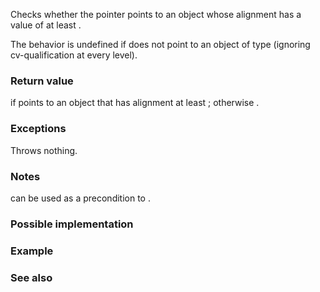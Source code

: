 {{cpp/title|is_sufficiently_aligned}}
{{cpp/memory/navbar}}
{{ddcl|header=memory|since=c++26|1=
template&lt; std::size_t N, class T &gt;
bool is_sufficiently_aligned( T* ptr );
}}

Checks whether the pointer {{c|ptr}} points to an object whose alignment has a value of at least {{c|N}}.

The behavior is undefined if {{c|ptr}} does not point to an object of type {{tt|T}} (ignoring cv-qualification at every level).

===Return value===
{{c|true}} if {{c|ptr}} points to an object that has alignment at least {{c|N}}; otherwise {{c|false}}.

===Exceptions===
Throws nothing.

===Notes===
{{tt|std::is_sufficiently_aligned}} can be used as a precondition to {{lc|std::assume_aligned}}.

{{feature test macro|__cpp_lib_is_sufficiently_aligned|{{tt|std::is_sufficiently_aligned}}|value=202411L|std=C++26}}

===Possible implementation===
{{eq fun|1=
template&lt;std::size_t N, class T&gt;
bool is_sufficiently_aligned(T* ptr)
{
    return std::bit_cast&lt;std::uintptr_t&gt;(ptr) % N == 0;
}
}}

===Example===
{{example}}

===See also===
{{dsc begin}}
{{dsc inc|cpp/language/dsc alignof}}
{{dsc inc|cpp/language/dsc alignas}}
{{dsc inc|cpp/types/dsc aligned_storage}}
{{dsc inc|cpp/memory/dsc align}}
{{dsc inc|cpp/container/mdspan/dsc aligned_accessor}}
{{dsc end}}

{{langlinks|es|ja|ru|zh}}
